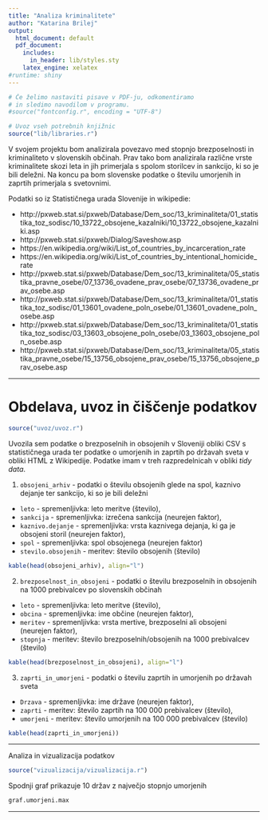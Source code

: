 ```yaml
---
title: "Analiza kriminalitete"
author: "Katarina Brilej"
output:
  html_document: default
  pdf_document:
    includes:
      in_header: lib/styles.sty
    latex_engine: xelatex
#runtime: shiny
---
```


```r
# Če želimo nastaviti pisave v PDF-ju, odkomentiramo
# in sledimo navodilom v programu.
#source("fontconfig.r", encoding = "UTF-8")

# Uvoz vseh potrebnih knjižnic
source("lib/libraries.r")
```


V svojem projektu bom analizirala povezavo med stopnjo brezposelnosti in kriminaliteto v slovenskih občinah. Prav tako bom analizirala različne vrste kriminalitete skozi leta in jih primerjala s spolom storilcev in sankcijo, ki so je bili deležni. Na koncu pa bom slovenske podatke o številu umorjenih in zaprtih primerjala s svetovnimi. 

Podatki so iz Statističnega urada Slovenije in wikipedie:

* http://pxweb.stat.si/pxweb/Database/Dem_soc/13_kriminaliteta/01_statistika_toz_sodisc/10_13722_obsojene_kazalniki/10_13722_obsojene_kazalniki.asp
* http://pxweb.stat.si/pxweb/Dialog/Saveshow.asp
* https://en.wikipedia.org/wiki/List_of_countries_by_incarceration_rate
* https://en.wikipedia.org/wiki/List_of_countries_by_intentional_homicide_rate
* http://pxweb.stat.si/pxweb/Database/Dem_soc/13_kriminaliteta/05_statistika_pravne_osebe/07_13736_ovadene_prav_osebe/07_13736_ovadene_prav_osebe.asp
* http://pxweb.stat.si/pxweb/Database/Dem_soc/13_kriminaliteta/01_statistika_toz_sodisc/01_13601_ovadene_poln_osebe/01_13601_ovadene_poln_osebe.asp
* http://pxweb.stat.si/pxweb/Database/Dem_soc/13_kriminaliteta/01_statistika_toz_sodisc/03_13603_obsojene_poln_osebe/03_13603_obsojene_poln_osebe.asp
* http://pxweb.stat.si/pxweb/Database/Dem_soc/13_kriminaliteta/05_statistika_pravne_osebe/15_13756_obsojene_prav_osebe/15_13756_obsojene_prav_osebe.asp

***

# Obdelava, uvoz in čiščenje podatkov

```r
source("uvoz/uvoz.r")
```

Uvozila sem podatke o brezposelnih in obsojenih v Sloveniji obliki CSV s statističnega urada ter podatke o umorjenih in zaprtih 
po državah sveta v obliki HTML z Wikipedije. Podatke imam v treh razpredelnicah v obliki *tidy data*.

1. `obsojeni_arhiv` - podatki o številu obsojenih glede na spol, kaznivo dejanje ter sankcijo, ki so je bili deležni
  - `leto` - spremenljivka: leto meritve (število),
  - `sankcija` - spremenljivka: izrečena sankcija (neurejen faktor),
  - `kaznivo.dejanje` - spremenljivka: vrsta kaznivega dejanja, ki ga je obsojeni storil (neurejen faktor),
  - `spol` - spremenljivka: spol obsojenega (neurejen faktor)
  - `stevilo.obsojenih` - meritev: število obsojenih (število)
  
```r
kable(head(obsojeni_arhiv), align="l")
```
  
2. `brezposelnost_in_obsojeni` - podatki o številu brezposelnih in obsojenih na 1000 prebivalcev po slovenskih občinah
  - `leto` - spremenljivka: leto meritve (število),
  - `obcina` - spremenljivka: ime občine (neurejen faktor),
  - `meritev` - spremenljivka: vrsta mertive, brezposelni ali obsojeni (neurejen faktor),
  - `stopnja` - meritev: število brezposelnih/obsojenih na 1000 prebivalcev (število)
  
```r
kable(head(brezposelnost_in_obsojeni), align="l")
```

3. `zaprti_in_umorjeni` - podatki o številu zaprtih in umorjenih po državah sveta
  - `Drzava` - spremenljivka: ime države (neurejen faktor),
  - `zaprti` - meritev: število zaprtih na 100 000 prebivalcev (število),
  - `umorjeni` - meritev: število umorjenih na 100 000 prebivalcev (število)
  
```r
kable(head(zaprti_in_umorjeni))
```


***

 Analiza in vizualizacija podatkov
```r
source("vizualizacija/vizualizacija.r")
```

Spodnji graf prikazuje 10 držav z največjo stopnjo umorjenih

```r
graf.umorjeni.max
```



***
